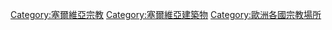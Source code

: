 {{Commons category|Religious buildings in Serbia}}

[[Category:塞爾維亞宗教|Category:塞爾維亞宗教]]
[[Category:塞爾維亞建築物|Category:塞爾維亞建築物]]
[[Category:歐洲各國宗教場所|Category:歐洲各國宗教場所]]
